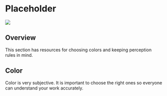 # Placeholder {#placeholder}

![](images/banners/banner_color.png)

## Overview

This section has resources for choosing colors and keeping perception rules in mind.

## Color

Color is very subjective. It is important to choose the right ones so everyone can understand your work accurately.









